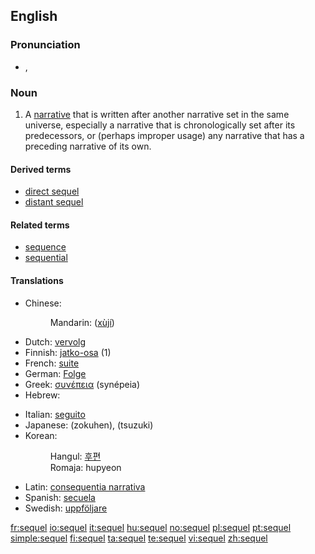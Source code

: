 ==English==

===Pronunciation===
* {{IPA|/ˈsiːkwəl/}}, {{SAMPA|/"si:kw@l/}}

===Noun===
{{en-noun}}

# {{narratology}} A [[narrative]] that is written after another narrative set in the same universe, especially a narrative that is chronologically set after its predecessors, or (perhaps improper usage) any narrative that has a preceding narrative of its own.

====Derived terms====
* [[direct sequel]]
* [[distant sequel]]

====Related terms====
* [[sequence]]
* [[sequential]]

====Translations====
{{trans-top|a narrative written after another narrative set in the same universe}}
* Chinese:
*: Mandarin: {{zh-ts|續集|续集}} ([[xùjí]])
* Dutch: [[vervolg]]
* Finnish: [[jatko-osa]] (1)
* French: [[suite]]
* German: [[Folge]]
* Greek: [[συνέπεια]] (synépeia)
* Hebrew: {{he-translation|המשך|hemsheikh}}
{{trans-mid}}
* Italian: [[seguito]]
* Japanese: {{Jpan|[[続編]]}} (zokuhen), {{Jpan|[[続き]]}} (tsuzuki)
* Korean:
*: Hangul: [[후편]]
*: Romaja: hupyeon
* Latin: [[consequentia narrativa]]
* Spanish: [[secuela]]
* Swedish: [[uppföljare]] {{c}}
{{trans-bottom}}

[[fr:sequel]]
[[io:sequel]]
[[it:sequel]]
[[hu:sequel]]
[[no:sequel]]
[[pl:sequel]]
[[pt:sequel]]
[[simple:sequel]]
[[fi:sequel]]
[[ta:sequel]]
[[te:sequel]]
[[vi:sequel]]
[[zh:sequel]]